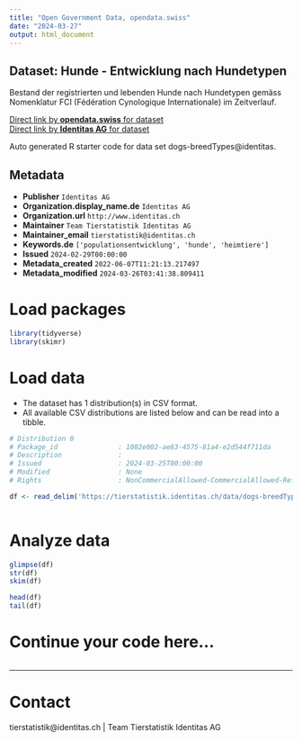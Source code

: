 ```yaml
---
title: "Open Government Data, opendata.swiss"
date: "2024-03-27"
output: html_document
---
```


## Dataset: Hunde - Entwicklung nach Hundetypen

Bestand der registrierten und lebenden Hunde nach Hundetypen gemäss Nomenklatur FCI (Fédération Cynologique Internationale) im Zeitverlauf.

[Direct link by **opendata.swiss** for dataset](https://opendata.swiss/de/dataset/hunde-entwicklung-nach-hundetypen)<br>
[Direct link by **Identitas AG** for dataset](https://tierstatistik.identitas.ch/)

Auto generated R starter code for data set dogs-breedTypes@identitas.

## Metadata

- **Publisher** `Identitas AG`
- **Organization.display_name.de** `Identitas AG`
- **Organization.url** `http://www.identitas.ch`
- **Maintainer** `Team Tierstatistik Identitas AG`
- **Maintainer_email** `tierstatistik@identitas.ch`
- **Keywords.de** `['populationsentwicklung', 'hunde', 'heimtiere']`
- **Issued** `2024-02-29T00:00:00`
- **Metadata_created** `2022-06-07T11:21:13.217497`
- **Metadata_modified** `2024-03-26T03:41:38.809411`


# Load packages

```r

library(tidyverse)
library(skimr)

```

# Load data

-   The dataset has 1 distribution(s) in CSV format.
-   All available CSV distributions are listed below and can be read into a tibble.

```r

# Distribution 0
# Package_id               : 1002e002-ae83-4575-81a4-e2d544f711da
# Description              : 
# Issued                   : 2024-03-25T00:00:00
# Modified                 : None
# Rights                   : NonCommercialAllowed-CommercialAllowed-ReferenceRequired

df <- read_delim('https://tierstatistik.identitas.ch/data/dogs-breedTypes.csv')



```

# Analyze data

```r

glimpse(df)
str(df)
skim(df)

head(df)
tail(df)

```

# Continue your code here...

```r

```

------------------------------------------------------------------------

# Contact

tierstatistik@identitas.ch | Team Tierstatistik Identitas AG
